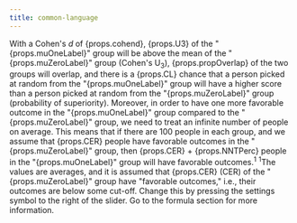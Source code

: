 ```yaml
---
title: common-language
---
```



<Typography variant="body1" gutterBottom>
With a Cohen's <em>d</em> of {props.cohend}, {props.U3} of the "{props.muOneLabel}" group will be above the mean of the "{props.muZeroLabel}" group (Cohen's U<sub>3</sub>), {props.propOverlap} of the two groups will overlap, and there is a {props.CL} chance that a person picked at random from the "{props.muOneLabel}" group will have a higher score than a person picked at random from the "{props.muZeroLabel}" group (probability of superiority). Moreover, in order to have one more favorable outcome in the "{props.muOneLabel}" group compared to the "{props.muZeroLabel}" group, we need to treat <IsInfinite value={props.NNT}>an infinite number of</IsInfinite> people on average. This means that if there are 100 people in each group, and we assume that {props.CER} people have favorable outcomes in the "{props.muZeroLabel}" group, then {props.CER} + {props.NNTPerc} people in the "{props.muOneLabel}" group will have favorable outcomes.<sup>1</sup>
</Typography>
<Typography variant="body2" gutterBottom>
<sup>1</sup>The values are averages, and it is assumed that {props.CER} (CER) of the "{props.muZeroLabel}" group have "favorable outcomes," i.e., their outcomes are below some cut-off. Change this by pressing the settings symbol to the right of the slider. Go to the formula section for more information.
</Typography>
